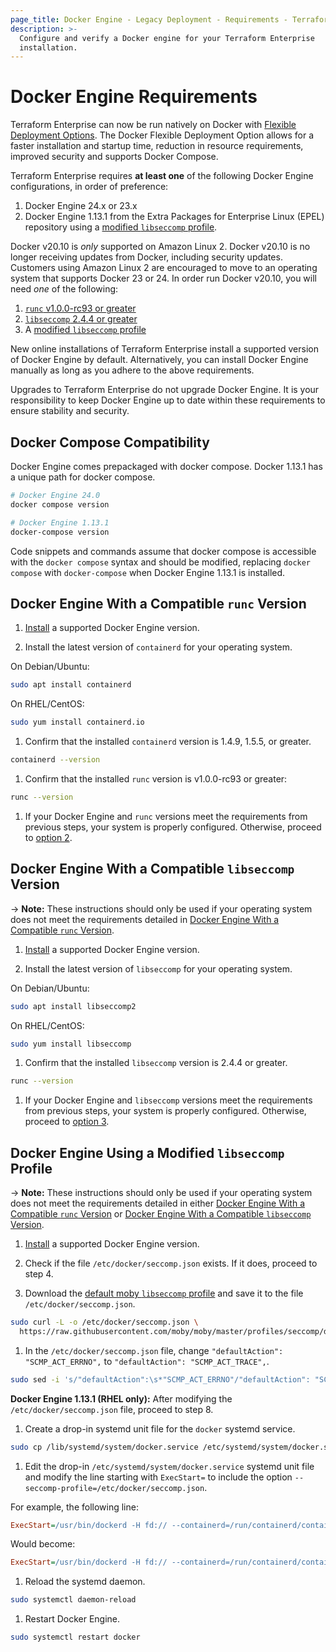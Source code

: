 ```yaml
---
page_title: Docker Engine - Legacy Deployment - Requirements - Terraform Enterprise
description: >-
  Configure and verify a Docker engine for your Terraform Enterprise
  installation.
---
```


# Docker Engine Requirements

<Note title="Flexible Deployment Options is available now">
Terraform Enterprise can now be run natively on Docker with <a href="https://developer.hashicorp.com/terraform/enterprise/flexible-deployments">Flexible Deployment Options</a>. The Docker Flexible Deployment Option allows for a faster installation and startup time, reduction in resource requirements, improved security and supports Docker Compose.
</Note>

  
Terraform Enterprise requires **at least one** of the following Docker Engine configurations, in order of preference:
  
  1. Docker Engine 24.x or 23.x
  1. Docker Engine 1.13.1 from the Extra Packages for Enterprise Linux (EPEL) repository using a [modified `libseccomp`   profile](#docker-engine-using-a-modified-libseccomp-profile).
  
Docker v20.10 is *only* supported on Amazon Linux 2. Docker v20.10 is no longer receiving updates from Docker, including security updates. Customers using Amazon Linux 2 are encouraged to move to an operating system that supports Docker 23 or 24. In order run Docker v20.10, you will need *one* of the following:

  1. [`runc` v1.0.0-rc93 or greater](#docker-engine-with-a-compatible-runc-version)
  1. [`libseccomp` 2.4.4 or greater](#docker-engine-with-a-compatible-libseccomp-version)
  1. A [modified `libseccomp` profile](#docker-engine-using-a-modified-libseccomp-profile)
  
New online installations of Terraform Enterprise install a supported version of Docker Engine by default. Alternatively, you can install Docker Engine manually as long as you adhere to the above requirements.
  
Upgrades to Terraform Enterprise do not upgrade Docker Engine. It is your responsibility to keep Docker Engine up to date within these requirements to ensure stability and security.

## Docker Compose Compatibility

Docker Engine comes prepackaged with docker compose. Docker 1.13.1 has a unique path for docker compose.

```sh
# Docker Engine 24.0
docker compose version
```

```sh
# Docker Engine 1.13.1
docker-compose version
```
Code snippets and commands assume that docker compose is accessible with the `docker compose` syntax and should be modified, replacing `docker compose` with `docker-compose` when Docker Engine 1.13.1 is installed.

## Docker Engine With a Compatible `runc` Version

1. [Install](https://docs.docker.com/engine/install/) a supported Docker Engine version.

1. Install the latest version of `containerd` for your operating system.

On Debian/Ubuntu:

```sh
sudo apt install containerd
```

On RHEL/CentOS:

```sh
sudo yum install containerd.io
```

1. Confirm that the installed `containerd` version is 1.4.9, 1.5.5, or greater.

```sh
containerd --version
```

1. Confirm that the installed `runc` version is v1.0.0-rc93 or greater:

```sh
runc --version
```

1. If your Docker Engine and `runc` versions meet the requirements from previous steps, your system is properly configured. Otherwise, proceed to [option 2](#option-2-docker-engine-with-a-compatible-libseccomp-version).

## Docker Engine With a Compatible `libseccomp` Version

-> **Note:** These instructions should only be used if your operating system does not meet the requirements detailed in [Docker Engine With a Compatible `runc` Version](#docker-engine-with-a-compatible-runc-version).

1. [Install](https://docs.docker.com/engine/install/) a supported Docker Engine version.

1. Install the latest version of `libseccomp` for your operating system.

On Debian/Ubuntu:

```sh
sudo apt install libseccomp2
```

On RHEL/CentOS:

```sh
sudo yum install libseccomp
```

1. Confirm that the installed `libseccomp` version is 2.4.4 or greater.

```sh
runc --version
```

1. If your Docker Engine and `libseccomp` versions meet the requirements from previous steps, your system is properly configured. Otherwise, proceed to [option 3](#option-3-docker-engine-using-a-modified-libseccomp-profile).

## Docker Engine Using a Modified `libseccomp` Profile

-> **Note:** These instructions should only be used if your operating system does not meet the requirements detailed in either [Docker Engine With a Compatible `runc` Version](#docker-engine-with-a-compatible-runc-version) or [Docker Engine With a Compatible `libseccomp` Version](https://terraform.io/docker-engine-with-a-compatible-libseccomp-version).

1. [Install](https://docs.docker.com/engine/install/) a supported Docker Engine version.

1. Check if the file `/etc/docker/seccomp.json` exists. If it does, proceed to step 4.

1. Download the [default moby `libseccomp` profile](https://raw.githubusercontent.com/moby/moby/master/profiles/seccomp/default.json) and save it to the file `/etc/docker/seccomp.json`.

```sh
sudo curl -L -o /etc/docker/seccomp.json \
  https://raw.githubusercontent.com/moby/moby/master/profiles/seccomp/default.json
```

1. In the `/etc/docker/seccomp.json` file, change `"defaultAction": "SCMP_ACT_ERRNO",` to `"defaultAction": "SCMP_ACT_TRACE",`.

```sh
sudo sed -i 's/"defaultAction":\s*"SCMP_ACT_ERRNO"/"defaultAction": "SCMP_ACT_TRACE"/1' /etc/docker/seccomp.json
```

**Docker Engine 1.13.1 (RHEL only):** After modifying the `/etc/docker/seccomp.json` file, proceed to step 8.

1. Create a drop-in systemd unit file for the `docker` systemd service.

```sh
sudo cp /lib/systemd/system/docker.service /etc/systemd/system/docker.service
```

1. Edit the drop-in `/etc/systemd/system/docker.service` systemd unit file and modify the line starting with `ExecStart=` to include the option `--seccomp-profile=/etc/docker/seccomp.json`.

For example, the following line:

```ini
ExecStart=/usr/bin/dockerd -H fd:// --containerd=/run/containerd/containerd.sock $OPTIONS $DOCKER_STORAGE_OPTIONS $DOCKER_ADD_RUNTIMES
```

Would become:

```ini
ExecStart=/usr/bin/dockerd -H fd:// --containerd=/run/containerd/containerd.sock --seccomp-profile=/etc/docker/seccomp.json $OPTIONS $DOCKER_STORAGE_OPTIONS $DOCKER_ADD_RUNTIMES
```

1. Reload the systemd daemon.

```sh
sudo systemctl daemon-reload
```

1. Restart Docker Engine.

```sh
sudo systemctl restart docker
```
